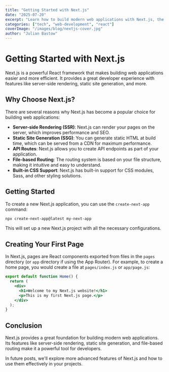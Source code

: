 ```yaml
---
title: "Getting Started with Next.js"
date: "2025-07-20"
excerpt: "Learn how to build modern web applications with Next.js, the React framework for production."
categories: ["tech", "web-development", "react"]
coverImage: "/images/blog/nextjs-cover.jpg"
author: "Julian Bastow"
---
```


# Getting Started with Next.js

Next.js is a powerful React framework that makes building web applications easier and more efficient. It provides a great developer experience with features like server-side rendering, static site generation, and more.

## Why Choose Next.js?

There are several reasons why Next.js has become a popular choice for building web applications:

- **Server-side Rendering (SSR)**: Next.js can render your pages on the server, which improves performance and SEO.
- **Static Site Generation (SSG)**: You can generate static HTML at build time, which can be served from a CDN for maximum performance.
- **API Routes**: Next.js allows you to create API endpoints as part of your application.
- **File-based Routing**: The routing system is based on your file structure, making it intuitive and easy to understand.
- **Built-in CSS Support**: Next.js has built-in support for CSS modules, Sass, and other styling solutions.

## Getting Started

To create a new Next.js application, you can use the `create-next-app` command:

```bash
npx create-next-app@latest my-next-app
```

This will set up a new Next.js project with all the necessary configurations.

## Creating Your First Page

In Next.js, pages are React components exported from files in the `pages` directory (or `app` directory if using the App Router). For example, to create a home page, you would create a file at `pages/index.js` or `app/page.js`:

```jsx
export default function Home() {
  return (
    <div>
      <h1>Welcome to my Next.js website!</h1>
      <p>This is my first Next.js page.</p>
    </div>
  );
}
```

## Conclusion

Next.js provides a great foundation for building modern web applications. Its features like server-side rendering, static site generation, and file-based routing make it a powerful tool for developers.

In future posts, we'll explore more advanced features of Next.js and how to use them effectively in your projects.
